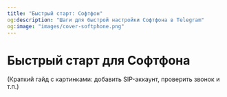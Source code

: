 ```yaml
---
title: "Быстрый старт: Софтфон"
og:description: "Шаги для быстрой настройки Софтфона в Telegram"
og:image: "images/cover-softphone.png"
---
```


# Быстрый старт для Софтфона

(Краткий гайд с картинками: добавить SIP-аккаунт, проверить звонок и т.п.)

